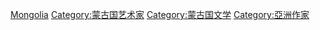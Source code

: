 {{Commons cat|Writers from Mongolia}}

[[Category:各國作家|Mongolia]]
[[Category:蒙古国艺术家|Category:蒙古国艺术家]]
[[Category:蒙古国文学|Category:蒙古国文学]]
[[Category:亞洲作家|Category:亞洲作家]]